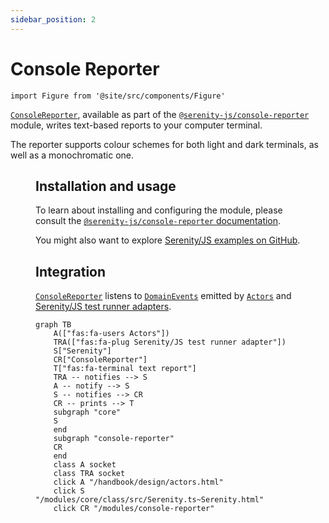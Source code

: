 ```yaml
---
sidebar_position: 2
---
```


# Console Reporter

```mdx-code-block
import Figure from '@site/src/components/Figure'
```

[`ConsoleReporter`](/api/console-reporter/class/ConsoleReporter), available as part of the [`@serenity-js/console-reporter`](/api/console-reporter) module,
writes text-based reports to your computer terminal.

The reporter supports colour schemes for both light and dark terminals, as well as a monochromatic one.

<Figure
    caption='Example console output produced by ConsoleReporter'
    img={require('@site/static/images/reporting/console-reporter.png')}
/>

## Installation and usage

To learn about installing and configuring the module, please consult the [`@serenity-js/console-reporter` documentation](/api/console-reporter).

You might also want to explore [Serenity/JS examples on GitHub](https://github.com/serenity-js/serenity-js/tree/main/examples).

## Integration

[`ConsoleReporter`](/api/console-reporter/class/ConsoleReporter) listens to [`DomainEvents`](/handbook/reporting/domain-events) emitted by [`Actors`](/api/core/class/Actor) and [Serenity/JS test runner adapters](/handbook/test-runners/).

```mermaid
graph TB
    A(["fas:fa-users Actors"])
    TRA(["fas:fa-plug Serenity/JS test runner adapter"])
    S["Serenity"]
    CR["ConsoleReporter"]
    T["fas:fa-terminal text report"]
    TRA -- notifies --> S
    A -- notify --> S
    S -- notifies --> CR
    CR -- prints --> T
    subgraph "core"
    S
    end
    subgraph "console-reporter"
    CR
    end
    class A socket
    class TRA socket
    click A "/handbook/design/actors.html"
    click S "/modules/core/class/src/Serenity.ts~Serenity.html"
    click CR "/modules/console-reporter"
```
